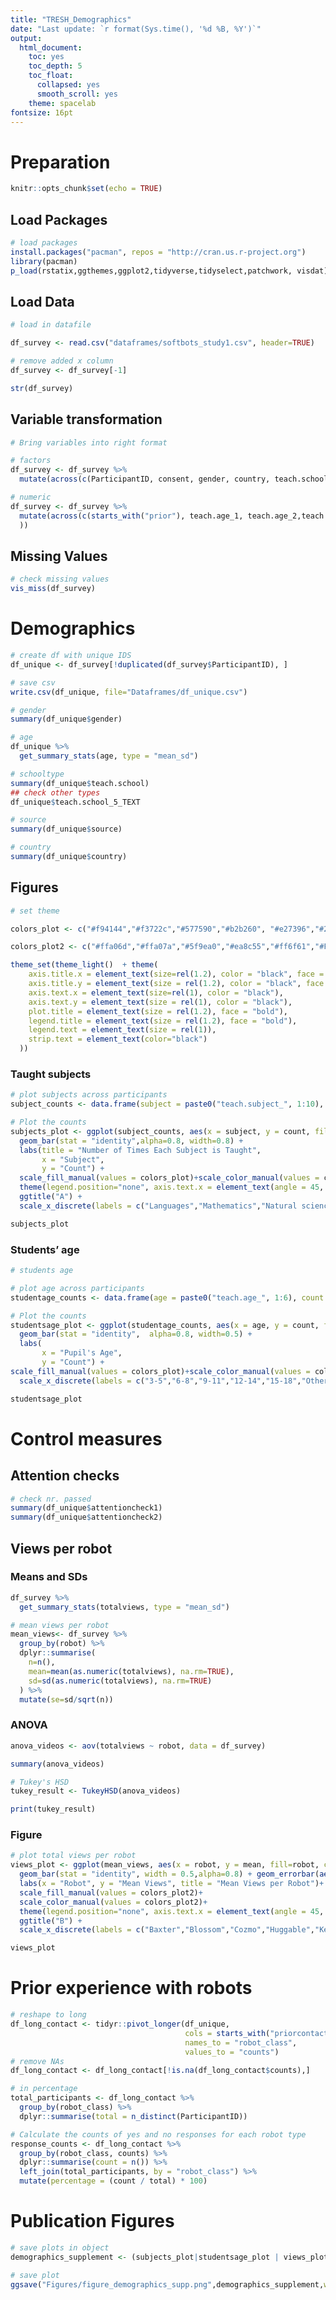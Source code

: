 ```yaml
---
title: "TRESH_Demographics"
date: "Last update: `r format(Sys.time(), '%d %B, %Y')`"
output:
  html_document:
    toc: yes
    toc_depth: 5
    toc_float:
      collapsed: yes
      smooth_scroll: yes
    theme: spacelab
fontsize: 16pt
---
```

# Preparation
```r
knitr::opts_chunk$set(echo = TRUE)
```
## Load Packages
```r
# load packages
install.packages("pacman", repos = "http://cran.us.r-project.org")
library(pacman)
p_load(rstatix,ggthemes,ggplot2,tidyverse,tidyselect,patchwork, visdat)
```
## Load Data
```r
# load in datafile

df_survey <- read.csv("dataframes/softbots_study1.csv", header=TRUE)

# remove added x column
df_survey <- df_survey[-1]

str(df_survey)
```
## Variable transformation
```r
# Bring variables into right format

# factors
df_survey <- df_survey %>%
  mutate(across(c(ParticipantID, consent, gender, country, teach.school, robot, robot_type, starts_with("rank"),starts_with("suit"),starts_with("favorite"), attentioncheck1, attentioncheck2, source, videos.amount, movies.amount, robots.skepticism), as.factor))

# numeric
df_survey <- df_survey %>%
  mutate(across(c(starts_with("prior"), teach.age_1, teach.age_2,teach.age_3,teach.age_4,teach.age_5,teach.age_6,teach.subject_1,teach.subject_2,teach.subject_3,teach.subject_4,teach.subject_5,teach.subject_6,teach.subject_7,teach.subject_8,teach.subject_9,teach.subject_10, Views, Viewssuit, totalviews),as.numeric
  ))
```

## Missing Values
```r
# check missing values
vis_miss(df_survey)
```


# Demographics
```r
# create df with unique IDS
df_unique <- df_survey[!duplicated(df_survey$ParticipantID), ]

# save csv
write.csv(df_unique, file="Dataframes/df_unique.csv")

# gender
summary(df_unique$gender)

# age
df_unique %>%
  get_summary_stats(age, type = "mean_sd")

# schooltype
summary(df_unique$teach.school) 
## check other types
df_unique$teach.school_5_TEXT

# source
summary(df_unique$source)

# country
summary(df_unique$country)
```

## Figures
```r
# set theme

colors_plot <- c("#f94144","#f3722c","#577590","#b2b260", "#e27396","#277da1","#F4A02A","#9CC4D3", "#FF9389","#8ABB63","#ff69b4" ,  "#ffdb58")

colors_plot2 <- c("#ffa06d","#ffa07a","#5f9ea0","#ea8c55","#ff6f61","#FF9389","#ff8c49","#ffdb58","#daa520", "#ff69b4","#8a9a5b", "#D7885B","#b0e0e6","#e27396","#ffad86","#b2b260")

theme_set(theme_light()  + theme(
    axis.title.x = element_text(size=rel(1.2), color = "black", face = "bold"), 
    axis.title.y = element_text(size = rel(1.2), color = "black", face = "bold"), 
    axis.text.x = element_text(size=rel(1), color = "black"),
    axis.text.y = element_text(size = rel(1), color = "black"), 
    plot.title = element_text(size = rel(1.2), face = "bold"), 
    legend.title = element_text(size = rel(1.2), face = "bold"), 
    legend.text = element_text(size = rel(1)),
    strip.text = element_text(color="black")
  ))
```

### Taught subjects
```r
# plot subjects across participants
subject_counts <- data.frame(subject = paste0("teach.subject_", 1:10), count = colSums(df_unique[paste0("teach.subject_", 1:10)]))

# Plot the counts
subjects_plot <- ggplot(subject_counts, aes(x = subject, y = count, fill=subject,color=subject)) +
  geom_bar(stat = "identity",alpha=0.8, width=0.8) +
  labs(title = "Number of Times Each Subject is Taught",
       x = "Subject",
       y = "Count") +
  scale_fill_manual(values = colors_plot)+scale_color_manual(values = colors_plot)+ 
  theme(legend.position="none", axis.text.x = element_text(angle = 45, hjust = 1))+
  ggtitle("A") + 
  scale_x_discrete(labels = c("Languages","Mathematics","Natural sciences","Social sciences & humanities","Music, art & design","PE & health","Home economics","Career guidance","Computer science","Other")) +scale_y_continuous(breaks=c(0,20,40,60), limits=c(0,60))

subjects_plot
```

### Students' age
```r
# students age

# plot age across participants
studentage_counts <- data.frame(age = paste0("teach.age_", 1:6), count = colSums(df_unique[paste0("teach.age_", 1:6)]))

# Plot the counts
studentsage_plot <- ggplot(studentage_counts, aes(x = age, y = count, fill=age, color=age)) +
  geom_bar(stat = "identity",  alpha=0.8, width=0.5) +
  labs(
       x = "Pupil's Age",
       y = "Count") +
scale_fill_manual(values = colors_plot)+scale_color_manual(values = colors_plot) + theme(legend.position="none",  axis.text.x = element_text(angle = 45, hjust = 1),axis.title.y=element_blank(),axis.ticks.y = element_blank(), axis.text.y = element_blank())+
  scale_x_discrete(labels = c("3-5","6-8","9-11","12-14","15-18","Other"))

studentsage_plot
```

# Control measures
## Attention checks
```r
# check nr. passed
summary(df_unique$attentioncheck1) 
summary(df_unique$attentioncheck2)
```

## Views per robot
### Means and SDs
```r
df_survey %>%
  get_summary_stats(totalviews, type = "mean_sd")

# mean views per robot
mean_views<- df_survey %>%
  group_by(robot) %>%
  dplyr::summarise( 
    n=n(),
    mean=mean(as.numeric(totalviews), na.rm=TRUE),
    sd=sd(as.numeric(totalviews), na.rm=TRUE)
  ) %>%
  mutate(se=sd/sqrt(n))
```

### ANOVA
```r
anova_videos <- aov(totalviews ~ robot, data = df_survey)

summary(anova_videos)

# Tukey's HSD 
tukey_result <- TukeyHSD(anova_videos)

print(tukey_result)
```
 

### Figure
```r
# plot total views per robot
views_plot <- ggplot(mean_views, aes(x = robot, y = mean, fill=robot, color=robot)) +
  geom_bar(stat = "identity", width = 0.5,alpha=0.8) + geom_errorbar(aes(ymin = mean - se, ymax = mean + se), position = position_dodge(width = 0.9), width = 0.2, color="black")+
  labs(x = "Robot", y = "Mean Views", title = "Mean Views per Robot")+ 
  scale_fill_manual(values = colors_plot2)+
  scale_color_manual(values = colors_plot2)+  
  theme(legend.position="none", axis.text.x = element_text(angle = 45, hjust = 1))+
  ggtitle("B") + 
  scale_x_discrete(labels = c("Baxter","Blossom","Cozmo","Huggable","Keepon","Miro","Moxie","Nao","Paro","Pepper","Tega","Tofu"))

views_plot
```

# Prior experience with robots
```r
# reshape to long
df_long_contact <- tidyr::pivot_longer(df_unique, 
                                       cols = starts_with("priorcontact."), 
                                       names_to = "robot_class", 
                                       values_to = "counts")
# remove NAs
df_long_contact <- df_long_contact[!is.na(df_long_contact$counts),]

# in percentage
total_participants <- df_long_contact %>%
  group_by(robot_class) %>%
  dplyr::summarise(total = n_distinct(ParticipantID))

# Calculate the counts of yes and no responses for each robot type
response_counts <- df_long_contact %>%
  group_by(robot_class, counts) %>%
  dplyr::summarise(count = n()) %>%
  left_join(total_participants, by = "robot_class") %>%
  mutate(percentage = (count / total) * 100)

```

# Publication Figures
```r
# save plots in object
demographics_supplement <- (subjects_plot|studentsage_plot | views_plot)

# save plot
ggsave("Figures/figure_demographics_supp.png",demographics_supplement,width=10,height=5,dpi=800)
```

